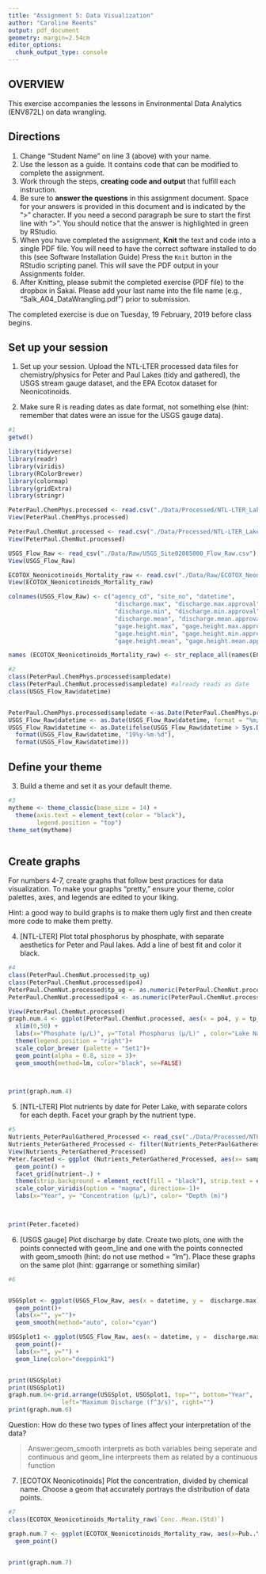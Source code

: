 ```yaml
---
title: "Assignment 5: Data Visualization"
author: "Caroline Reents"
output: pdf_document
geometry: margin=2.54cm
editor_options: 
  chunk_output_type: console
---
```


## OVERVIEW

This exercise accompanies the lessons in Environmental Data Analytics (ENV872L) on data wrangling. 

## Directions
1. Change "Student Name" on line 3 (above) with your name.
2. Use the lesson as a guide. It contains code that can be modified to complete the assignment.
3. Work through the steps, **creating code and output** that fulfill each instruction.
4. Be sure to **answer the questions** in this assignment document.
Space for your answers is provided in this document and is indicated by the ">" character.
If you need a second paragraph be sure to start the first line with ">".
You should notice that the answer is highlighted in green by RStudio. 
6. When you have completed the assignment, **Knit** the text and code into a single PDF file.
You will need to have the correct software installed to do this (see Software Installation Guide)
Press the `Knit` button in the RStudio scripting panel.
This will save the PDF output in your Assignments folder.
8. After Knitting, please submit the completed exercise (PDF file) to the dropbox in Sakai. Please add your last name into the file name (e.g., "Salk_A04_DataWrangling.pdf") prior to submission.

The completed exercise is due on Tuesday, 19 February, 2019 before class begins.

## Set up your session 
1. Set up your session. Upload the NTL-LTER processed data files for chemistry/physics for Peter and Paul Lakes (tidy and gathered), the USGS stream gauge dataset, and the EPA Ecotox dataset for Neonicotinoids. 

2. Make sure R is reading dates as date format, not something else (hint: remember that dates were an issue for the USGS gauge data).

```r
#1
getwd()

library(tidyverse)
library(readr)
library(viridis)
library(RColorBrewer)
library(colormap)
library(gridExtra)
library(stringr)

PeterPaul.ChemPhys.processed <- read.csv("./Data/Processed/NTL-LTER_Lake_ChemistryPhysics_PeterPaul_Processed.csv") 
View(PeterPaul.ChemPhys.processed)

PeterPaul.ChemNut.processed <- read.csv("./Data/Processed/NTL-LTER_Lake_Chemistry_Nutrients_PeterPaul_Processed.csv")
View(PeterPaul.ChemNut.processed)

USGS_Flow_Raw <- read_csv("./Data/Raw/USGS_Site02085000_Flow_Raw.csv")
View(USGS_Flow_Raw)

ECOTOX_Neonicotinoids_Mortality_raw <- read.csv("./Data/Raw/ECOTOX_Neonicotinoids_Mortality_raw.csv")
View(ECOTOX_Neonicotinoids_Mortality_raw)

colnames(USGS_Flow_Raw) <- c("agency_cd", "site_no", "datetime", 
                              "discharge.max", "discharge.max.approval", 
                              "discharge.min", "discharge.min.approval", 
                              "discharge.mean", "discharge.mean.approval", 
                              "gage.height.max", "gage.height.max.approval", 
                              "gage.height.min", "gage.height.min.approval", 
                              "gage.height.mean", "gage.height.mean.approval")

names (ECOTOX_Neonicotinoids_Mortality_raw) <- str_replace_all(names(ECOTOX_Neonicotinoids_Mortality_raw), c(" " = "."))

#2
class(PeterPaul.ChemPhys.processed$sampledate)
class(PeterPaul.ChemNut.processed$sampledate) #already reads as date
class(USGS_Flow_Raw$datetime)


PeterPaul.ChemPhys.processed$sampledate <-as.Date(PeterPaul.ChemPhys.processed$sampledate, format = "%Y-%m-%d")
USGS_Flow_Raw$datetime <- as.Date(USGS_Flow_Raw$datetime, format = "%m/%d/%y")
USGS_Flow_Raw$datetime <- as.Date(ifelse(USGS_Flow_Raw$datetime > Sys.Date(), 
  format(USGS_Flow_Raw$datetime, "19%y-%m-%d"), 
  format(USGS_Flow_Raw$datetime)))


```
## Define your theme
3. Build a theme and set it as your default theme.

```r
#3
mytheme <- theme_classic(base_size = 14) +
  theme(axis.text = element_text(color = "black"), 
        legend.position = "top")
theme_set(mytheme)



```

## Create graphs
For numbers 4-7, create graphs that follow best practices for data visualization. To make your graphs "pretty," ensure your theme, color palettes, axes, and legends are edited to your liking.

Hint: a good way to build graphs is to make them ugly first and then create more code to make them pretty.

4. [NTL-LTER] Plot total phosphorus by phosphate, with separate aesthetics for Peter and Paul lakes. Add a line of best fit and color it black.

```r
#4
class(PeterPaul.ChemNut.processed$tp_ug)
class(PeterPaul.ChemNut.processed$po4)
PeterPaul.ChemNut.processed$tp_ug <- as.numeric(PeterPaul.ChemNut.processed$tp_ug)
PeterPaul.ChemNut.processed$po4 <- as.numeric(PeterPaul.ChemNut.processed$po4)

View(PeterPaul.ChemNut.processed)
graph.num.4 <- ggplot(PeterPaul.ChemNut.processed, aes(x = po4, y = tp_ug, color= lakename))  +
  xlim(0,50) +
  labs(x="Phosphate (μ/L)", y="Total Phosphorus (μ/L)" , color="Lake Name" )+
  theme(legend.position = "right")+
  scale_color_brewer (palette = "Set1")+
  geom_point(alpha = 0.8, size = 3)+
  geom_smooth(method=lm, color="black", se=FALSE)

                                                                                      

print(graph.num.4)
```


5. [NTL-LTER] Plot nutrients by date for Peter Lake, with separate colors for each depth. Facet your graph by the nutrient type.

```r
#5
Nutrients_PeterPaulGathered_Processed <- read_csv("./Data/Processed/NTL-LTER_Lake_Nutrients_PeterPaulGathered_Processed.csv")
Nutrients_PeterGathered_Processed <- filter(Nutrients_PeterPaulGathered_Processed, lakename == "Peter Lake")
View(Nutrients_PeterGathered_Processed)
Peter.faceted <- ggplot (Nutrients_PeterGathered_Processed, aes(x= sampledate, y=concentration, color=depth, lakename = "Peter Lake")) +
  geom_point() +
  facet_grid(nutrient~.) +
  theme(strip.background = element_rect(fill = "black"), strip.text = element_text(color = "white")) +
  scale_color_viridis(option = "magma", direction=-1)+
  labs(x="Year", y= "Concentration (μ/L)", color= "Depth (m)")
  


print(Peter.faceted)
```


6. [USGS gauge] Plot discharge by date. Create two plots, one with the points connected with geom_line and one with the points connected with geom_smooth (hint: do not use method = "lm"). Place these graphs on the same plot (hint: ggarrange or something similar)

```r
#6


USGSplot <- ggplot(USGS_Flow_Raw, aes(x = datetime, y =  discharge.max)) +
  geom_point()+
  labs(x="", y="")+
  geom_smooth(method="auto", color="cyan")

USGSplot1 <- ggplot(USGS_Flow_Raw, aes(x = datetime, y =  discharge.max)) +
  geom_point()+
  labs(x="", y="") +
  geom_line(color="deeppink1")


print(USGSplot)
print(USGSplot1)
graph.num.6<-grid.arrange(USGSplot, USGSplot1, top="", bottom="Year", 
               left="Maximum Discharge (f^3/s)", right="")
print(graph.num.6)

```
Question: How do these two types of lines affect your interpretation of the data?

> Answer:geom_smooth interprets as both variables being seperate and continuous and geom_line interpreets them as related by a continuous function

7. [ECOTOX Neonicotinoids] Plot the concentration, divided by chemical name. Choose a geom that accurately portrays the distribution of data points.

```r
#7 
class(ECOTOX_Neonicotinoids_Mortality_raw$`Conc..Mean.(Std)`)

graph.num.7 <- ggplot(ECOTOX_Neonicotinoids_Mortality_raw, aes(x=Pub..Year , y= "Conc..Mean.(Std)", color=Chemical.Name))+
  geom_point()


print(graph.num.7)
```


